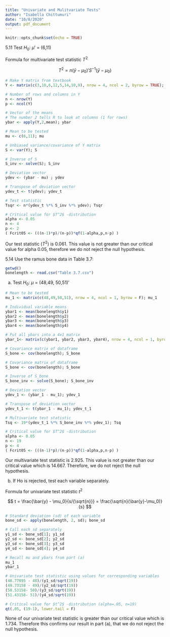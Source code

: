 ```yaml
---
title: "Univariate and Mulitvariate Tests"
author: "Isabella Chittumuri"
date: "10/8/2020"
output: pdf_document
---
```


```r
knitr::opts_chunk$set(echo = TRUE)
```
 
5.11 Test $H_0$: $\mu'$ = (6,11) 

Formula for multivariate test statistic $T^2$

$$
 T^2 = n(\bar{y}-\mu_0)'{S}^{-1}(\bar{y}-\mu_0)
$$

```r
# Make Y matrix from textbook
Y <- matrix(c(3,10,6,12,5,14,10,9), nrow = 4, ncol = 2, byrow = TRUE); Y

# Number of rows and columns in Y
n <- nrow(Y)
p <- ncol(Y)
```

```r
# Vector of the means
# The number 2 tells R to look at columns (1 for rows)
ybar <- apply(Y,2,mean); ybar

# Mean to be tested
mu <- c(6,11); mu
```

```r
# Unbiased variance/covariance of Y matrix
S <- var(Y); S

# Inverse of S
S_inv <- solve(S); S_inv

# Deviation vector 
ydev <- (ybar - mu) ; ydev

# Transpose of deviation vector
ydev_t <- t(ydev); ydev_t
```

```r
# Test statistic
Tsqr <- n*(ydev_t %*% S_inv %*% ydev); Tsqr
```

```r
# Critical value for $T^2$ -distribution
alpha <- 0.05
n <- 4
p <- 2
( Fcrit05 <- (((n-1)*p)/(n-p))*qf(1-alpha,p,n-p) )
```

Our test statistic ($T^2$) is 0.061. This value is not greater than our critical value for alpha 0.05, therefore we do not reject the null hypothesis.

5.14 Use the ramus bone data in Table 3.7:

```r
getwd()
bonelength <- read.csv("Table 3.7.csv")
```

(a) Test $H_0$: $\mu$ = (48,49, 50,51)'

```r
# Mean to be tested
mu_1 <- matrix(c(48,49,50,51), nrow = 4, ncol = 1, byrow = F); mu_1
```

```r
# Individual variable means
ybar1 <- mean(bonelength$y1)
ybar2 <- mean(bonelength$y2)
ybar3 <- mean(bonelength$y3)
ybar4 <- mean(bonelength$y4)
```

```r
# Put all ybars into a 4x1 matrix
ybar_1<- matrix(c(ybar1, ybar2, ybar3, ybar4), nrow = 4, ncol = 1, byrow = F); ybar_1
```

```r
# Covariance matrix of dataframe
S_bone <- cov(bonelength); S_bone
```

```r
# Covariance matrix of dataframe
S_bone <- cov(bonelength); S_bone

# Inverse of S_bone
S_bone_inv <- solve(S_bone); S_bone_inv

# Deviation vector 
ydev_1 <- (ybar_1 - mu_1); ydev_1

# Transpose of deviation vector
ydev_t_1 <- t(ybar_1 - mu_1); ydev_t_1

# Multivariate test statistic
Tsq <- 19*(ydev_t_1 %*% S_bone_inv %*% ydev_1); Tsq
```

```r
# Critical value for $T^2$ -distribution
alpha <- 0.05
n <- 19
p <- 4
( Fcrit05 <- (((n-1)*p)/(n-p))*qf(1-alpha,p,n-p) )
```
 
Our multivariate test statistic is 2.925. This value is not greater than our critical value which is 14.667. Therefore, we do not reject the null hypothesis.

(b) If Ho is rejected, test each variable separately.

Formula for univariate test statistic $t^2$

$$
t = \frac{\bar{y} - \mu_0}{s/{\sqrt{n}}} = \frac{\sqrt{n}(\bar{y}-\mu_0)}{s}
$$

```r
# Standard deviation (sd) of each variable
bone_sd <- apply(bonelength, 2, sd); bone_sd
```

```r
# Call each sd separately
y1_sd <- bone_sd[1]; y1_sd
y2_sd <- bone_sd[2]; y2_sd
y3_sd <- bone_sd[3]; y3_sd
y4_sd <- bone_sd[4]; y4_sd
```

```r
# Recall mu and ybars from part (a) 
mu_1
ybar_1
```

```r
# Univariate test statistic using values for corresponding variables
(48.77895 - 48)/(y1_sd/sqrt(19))
(49.73158 - 49)/(y2_sd/sqrt(19))
(50.53158- 50)/(y3_sd/sqrt(19))
(51.43158- 51)/(y4_sd/sqrt(19))
```

```r
# Critical value for $t^2$ -distribution (alpha=.05, n=19)
qt(.05, (19-1), lower.tail = F)
```

None of our univariate test statistic is greater than our critical value which is 1.734. Therefore this confirms our result in part (a), that we do not reject the null hypothesis.
